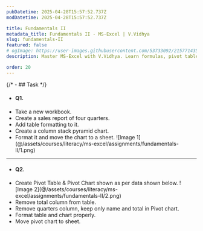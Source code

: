 ```yaml
---
pubDatetime: 2025-04-28T15:57:52.737Z
modDatetime: 2025-04-28T15:57:52.737Z

title: Fundamentals II
metadata_title: Fundamentals II - MS-Excel | V.Vidhya
slug: fundamentals-II
featured: false
# ogImage: https://user-images.githubusercontent.com/53733092/215771435-25408246-2309-4f8b-a781-1f3d93bdf0ec.png
description: Master MS-Excel with V.Vidhya. Learn formulas, pivot tables, data analysis and automation with real-world applications.

order: 20
---
```


{/* - ## Task */}

- #### Q1.

<ul class="list-[circle]">
    <li>Take a new workbook.</li>
    <li>Create a sales report of four quarters.</li>
    <li>Add table formatting to it.</li>
    <li>Create a column stack pyramid chart.</li>
    <li>
        Format it and move the chart to a sheet.
        ![Image 1](@/assets/courses/literacy/ms-excel/assignments/fundamentals-II/1.png)
    </li>
</ul>

---

- #### Q2.

<ul class="list-[circle]">
    <li>
        Create Pivot Table & Pivot Chart shown as per data shown below.
        ![Image 2](@/assets/courses/literacy/ms-excel/assignments/fundamentals-II/2.png)
    </li>
    <li>Remove total column from table.</li>
    <li>Remove quarters column, keep only name and total in Pivot chart.</li>
    <li>Format table and chart properly.</li>
    <li>Move pivot chart to sheet.</li>
</ul>